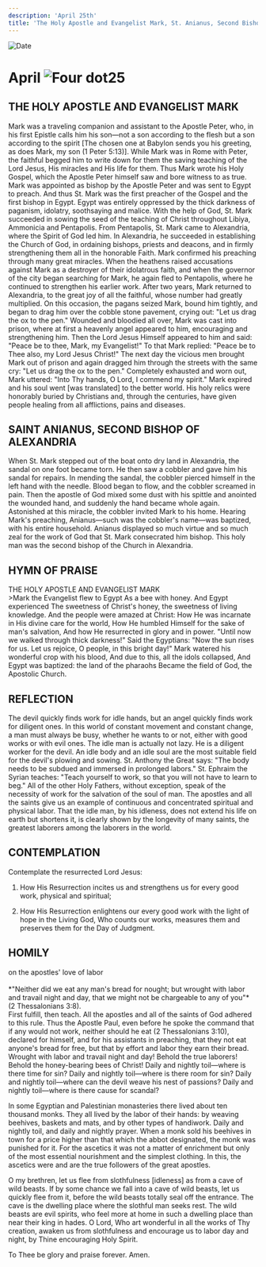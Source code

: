 ```yaml
---
description: 'April 25th'
title: 'The Holy Apostle and Evangelist Mark, St. Anianus, Second Bishop of Alexandria'
---
```


<CustomPaginator />
<RunningHead />

<Image src="/title-imprint.png" height={68} width={50} alt="Date" className="title-imprint"/>

# <div id="date">April <Image className="four-dot" src="/four-dot.png" height={15} width={15} alt="Four dot" />25</div>

## THE HOLY APOSTLE AND EVANGELIST MARK

Mark was a traveling companion and assistant to the Apostle Peter, who, in his first Epistle calls him his son—not a son according to the flesh but a son according to the spirit [The chosen one at Babylon sends you his greeting, as does Mark, my son (1 Peter 5:13)]. While Mark was in Rome with Peter, the faithful begged him to write down for them the saving teaching of the Lord Jesus, His miracles and His life for them. Thus Mark wrote his Holy Gospel, which the Apostle Peter himself saw and bore witness to as true. Mark was appointed as bishop by the Apostle Peter and was sent to Egypt to preach. And thus St. Mark was the first preacher of the Gospel and the first bishop in Egypt. Egypt was entirely oppressed by the thick darkness of paganism, idolatry, soothsaying and malice. With the help of God, St. Mark succeeded in sowing the seed of the teaching of Christ throughout Libiya, Ammonicia and Pentapolis. From Pentapolis, St. Mark came to Alexandria, where the Spirit of God led him. In Alexandria, he succeeded in establishing the Church of God, in ordaining bishops, priests and deacons, and in firmly strengthening them all in the honorable Faith. Mark confirmed his preaching through many great miracles. When the heathens raised accusations against Mark as a destroyer of their idolatrous faith, and when the governor of the city began searching for Mark, he again fled to Pentapolis, where he continued to strengthen his earlier work. After two years, Mark returned to Alexandria, to the great joy of all the faithful, whose number had greatly multiplied. On this occasion, the pagans seized Mark, bound him tightly, and began to drag him over the cobble stone pavement, crying out: "Let us drag the ox to the pen." Wounded and bloodied all over, Mark was cast into prison, where at first a heavenly angel appeared to him, encouraging and strengthening him. Then the Lord Jesus Himself appeared to him and said: "Peace be to thee, Mark, my Evangelist!" To that Mark replied: "Peace be to Thee also, my Lord Jesus Christ!" The next day the vicious men brought Mark out of prison and again dragged him through the streets with the same cry: "Let us drag the ox to the pen." Completely exhausted and worn out, Mark uttered: "Into Thy hands, O Lord, I commend my spirit." Mark expired and his soul went [was translated] to the better world. His holy relics were honorably buried by Christians and, through the centuries, have given people healing from all afflictions, pains and diseases.

## SAINT ANIANUS, SECOND BISHOP OF ALEXANDRIA

When St. Mark stepped out of the boat onto dry land in Alexandria, the sandal on one foot became torn. He then saw a cobbler and gave him his sandal for repairs. In mending the sandal, the cobbler pierced himself in the left hand with the needle. Blood began to flow, and the cobbler screamed in pain. Then the apostle of God mixed some dust with his spittle and anointed the wounded hand, and suddenly the hand became whole again. Astonished at this miracle, the cobbler invited Mark to his home. Hearing Mark's preaching, Anianus—such was the cobbler's name—was baptized, with his entire household. Anianus displayed so much virtue and so much zeal for the work of God that St. Mark consecrated him bishop. This holy man was the second bishop of the Church in Alexandria.


## HYMN OF PRAISE
<div style={{textAlign:'center', color:'crimson', fontWeight:'bold'}}>
THE HOLY APOSTLE AND EVANGELIST MARK
</div>
>Mark the Evangelist flew to Egypt  
As a bee with honey. And Egypt experienced  
The sweetness of Christ's honey, the sweetness of living knowledge.  
And the people were amazed at Christ:  
How He was incarnate in His divine care for the world,  
How He humbled Himself for the sake of man's salvation,  
And how He resurrected in glory and in power.  
"Until now we walked through thick darkness!"  
Said the Egyptians: "Now the sun rises for us.  
Let us rejoice, O people, in this bright day!"  
Mark watered his wonderful crop with his blood,  
And due to this, all the idols collapsed,  
And Egypt was baptized: the land of the pharaohs  
Became the field of God, the Apostolic Church.  


## REFLECTION

The devil quickly finds work for idle hands, but an angel quickly finds work for diligent ones. In this world of constant movement and constant change, a man must always be busy, whether he wants to or not, either with good works or with evil ones. The idle man is actually not lazy. He is a diligent worker for the devil. An idle body and an idle soul are the most suitable field for the devil's plowing and sowing. St. Anthony the Great says: "The body needs to be subdued and immersed in prolonged labors." St. Ephraim the Syrian teaches: "Teach yourself to work, so that you will not have to learn to beg." All of the other Holy Fathers, without exception, speak of the necessity of work for the salvation of the soul of man. The apostles and all the saints give us an example of continuous and concentrated spiritual and physical labor. That the idle man, by his idleness, does not extend his life on earth but shortens it, is clearly shown by the longevity of many saints, the greatest laborers among the laborers in the world.


## CONTEMPLATION

Contemplate the resurrected Lord Jesus:

1. How His Resurrection incites us and strengthens us for every good work, physical and spiritual;

2. How His Resurrection enlightens our every good work with the light of hope in the Living God, Who counts our works, measures them and preserves them for the Day of Judgment.


## HOMILY
<div style={{textAlign:'center', color:'crimson', fontWeight:'bold'}}>
on the apostles' love of labor
</div><br />
<div style={{textAlign:'right'}}>
*"Neither did we eat any man's bread for nought; but wrought with labor and travail night and day, that we might not be chargeable to any of you"* (2 Thessalonians 3:8).
</div>
First fulfill, then teach. All the apostles and all of the saints of God adhered to this rule. Thus the Apostle Paul, even before he spoke the command that if any would not work, neither should he eat (2 Thessalonians 3:10), declared for himself, and for his assistants in preaching, that they not eat anyone's bread for free, but that by effort and labor they earn their bread. Wrought with labor and travail night and day! Behold the true laborers! Behold the honey-bearing bees of Christ! Daily and nightly toil—where is there time for sin? Daily and nightly toil—where is there room for sin? Daily and nightly toil—where can the devil weave his nest of passions? Daily and nightly toil—where is there cause for scandal?

In some Egyptian and Palestinian monasteries there lived about ten thousand monks. They all lived by the labor of their hands: by weaving beehives, baskets and mats, and by other types of handiwork. Daily and nightly toil, and daily and nightly prayer. When a monk sold his beehives in town for a price higher than that which the abbot designated, the monk was punished for it. For the ascetics it was not a matter of enrichment but only of the most essential nourishment and the simplest clothing. In this, the ascetics were and are the true followers of the great apostles.

O my brethren, let us flee from slothfulness [idleness] as from a cave of wild beasts. If by some chance we fall into a cave of wild beasts, let us quickly flee from it, before the wild beasts totally seal off the entrance. The cave is the dwelling place where the slothful man seeks rest. The wild beasts are evil spirits, who feel more at home in such a dwelling place than near their king in hades. O Lord, Who art wonderful in all the works of Thy creation, awaken us from slothfulness and encourage us to labor day and night, by Thine encouraging Holy Spirit.

To Thee be glory and praise forever. Amen.